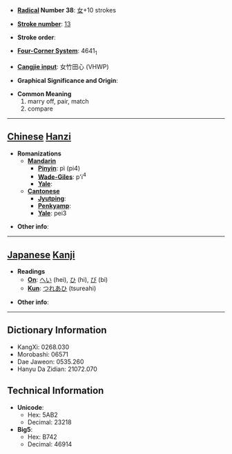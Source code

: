 * '''[[Wiktionary:Chinese radical index| Radical]] Number 38''': [[Wiktionary:Chinese radical index 女|女]]+10 strokes

* '''[[Wiktionary:Chinese total strokes index|Stroke number]]''': [[Wiktionary:Chinese total strokes index 13|13]]

* '''Stroke order''': 

* '''[[Wiktionary:Chinese four corner index|Four-Corner System]]''': 4641<sub>1</sub>

* '''[[Wiktionary:Chinese Cangjie index|Cangjie input]]''': 女竹田心 (VHWP)

* '''Graphical Significance and Origin''': 

* '''Common Meaning'''
*#marry off, pair, match
*# compare


----

== [[Chinese]] [[Hanzi]] ==

* '''Romanizations'''
** '''[[Mandarin]]'''
*** '''[[Pinyin]]''': pì (pi4)
*** '''[[Wade-Giles]]''': p'i<sup>4</sup>
*** '''[[Yale]]''': 
** '''[[Cantonese]]'''
*** '''[[Jyutping]]''':
*** '''[[Penkyamp]]''': 
*** '''[[Yale]]''': pei3

* '''Other info''': 

----

== [[Japanese]] [[Kanji]] ==

* '''Readings'''
** '''[[On]]''': [[へい]] (hei), [[ひ]] (hi), [[び]] (bi)
** '''[[Kun]]''': [[つれあひ]] (tsureahi)

* '''Other info''':  

----

== Dictionary Information ==

* KangXi: 0268.030
* Morobashi: 06571
* Dae Jaweon: 0535.260
* Hanyu Da Zidian: 21072.070

== Technical Information ==

* '''Unicode''':
** Hex: 5AB2
** Decimal: 23218
* '''Big5''':
** Hex: B742
** Decimal: 46914